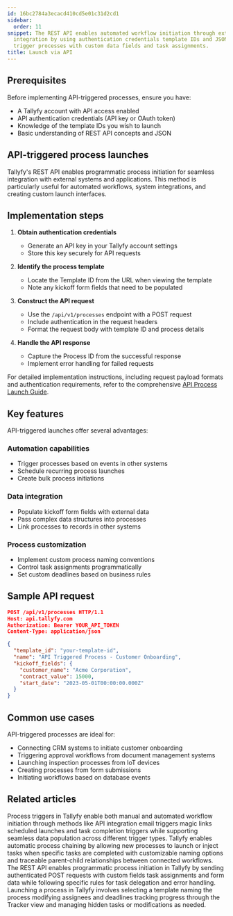 ```yaml
---
id: 16bc2784a3ecacd410cd5e01c31d2cd1
sidebar:
  order: 11
snippet: The REST API enables automated workflow initiation through external system
  integration by using authentication credentials template IDs and JSON requests to
  trigger processes with custom data fields and task assignments.
title: Launch via API
---
```


## Prerequisites

Before implementing API-triggered processes, ensure you have:
- A Tallyfy account with API access enabled
- API authentication credentials (API key or OAuth token)
- Knowledge of the template IDs you wish to launch
- Basic understanding of REST API concepts and JSON

## API-triggered process launches

Tallyfy's REST API enables programmatic process initiation for seamless integration with external systems and applications. This method is particularly useful for automated workflows, system integrations, and creating custom launch interfaces.

## Implementation steps

1. **Obtain authentication credentials**
   - Generate an API key in your Tallyfy account settings
   - Store this key securely for API requests

2. **Identify the process template**
   - Locate the Template ID from the URL when viewing the template
   - Note any kickoff form fields that need to be populated

3. **Construct the API request**
   - Use the `/api/v1/processes` endpoint with a POST request
   - Include authentication in the request headers
   - Format the request body with template ID and process details

4. **Handle the API response**
   - Capture the Process ID from the successful response
   - Implement error handling for failed requests

For detailed implementation instructions, including request payload formats and authentication requirements, refer to the comprehensive [API Process Launch Guide](/products/pro/integrations/open-api/how-to-start-a-process-using-tallyfy-api/).

## Key features

API-triggered launches offer several advantages:

### Automation capabilities
- Trigger processes based on events in other systems
- Schedule recurring process launches
- Create bulk process initiations

### Data integration
- Populate kickoff form fields with external data
- Pass complex data structures into processes
- Link processes to records in other systems

### Process customization
- Implement custom process naming conventions
- Control task assignments programmatically
- Set custom deadlines based on business rules

## Sample API request

```json
POST /api/v1/processes HTTP/1.1
Host: api.tallyfy.com
Authorization: Bearer YOUR_API_TOKEN
Content-Type: application/json

{
  "template_id": "your-template-id",
  "name": "API Triggered Process - Customer Onboarding",
  "kickoff_fields": {
    "customer_name": "Acme Corporation",
    "contract_value": 15000,
    "start_date": "2023-05-01T00:00:00.000Z"
  }
}
```

## Common use cases

API-triggered processes are ideal for:
- Connecting CRM systems to initiate customer onboarding
- Triggering approval workflows from document management systems
- Launching inspection processes from IoT devices
- Creating processes from form submissions
- Initiating workflows based on database events


## Related articles
<CardGrid>
<LinkTitleCard header="<b>Launching > Triggers</b>" href="/products/pro/launching/triggers/" > Process triggers in Tallyfy enable both manual and automated workflow initiation through methods like API integration email triggers magic links scheduled launches and task completion triggers while supporting seamless data population across different trigger types. </LinkTitleCard>
<LinkTitleCard header="<b>Launching > Launch another process when a task is completed</b>" href="/products/pro/launching/launch-process-when-task-is-completed/" > Tallyfy enables automatic process chaining by allowing new processes to launch or inject tasks when specific tasks are completed with customizable naming options and traceable parent-child relationships between connected workflows. </LinkTitleCard>
<LinkTitleCard header="<b>Open Api > Launch a process using Tallyfy API</b>" href="/products/pro/integrations/open-api/how-to-start-a-process-using-tallyfy-api/" > The REST API enables programmatic process initiation in Tallyfy by sending authenticated POST requests with custom fields task assignments and form data while following specific rules for task delegation and error handling. </LinkTitleCard>
<LinkTitleCard header="<b>Launching > Launch manually</b>" href="/products/pro/launching/how-can-i-launch-a-process-in-tallyfy/" > Launching a process in Tallyfy involves selecting a template naming the process modifying assignees and deadlines tracking progress through the Tracker view and managing hidden tasks or modifications as needed. </LinkTitleCard>
</CardGrid>